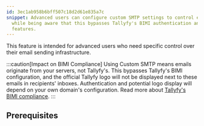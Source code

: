 ```yaml
---
id: 3ec1ab958b6bff507c18d2d61e835a7c
snippet: Advanced users can configure custom SMTP settings to control email sending
  while being aware that this bypasses Tallyfy's BIMI authentication and logo display
  features.
---
```


This feature is intended for advanced users who need specific control over their email sending infrastructure.

:::caution[Impact on BIMI Compliance]
Using Custom SMTP means emails originate from your servers, not Tallyfy's. This bypasses Tallyfy's BIMI configuration, and the official Tallyfy logo will not be displayed next to these emails in recipients' inboxes. Authentication and potential logo display will depend on your own domain's configuration. Read more about [Tallyfy's BIMI compliance](/products/pro/compliance/bimi-compliance/).
:::

## Prerequisites